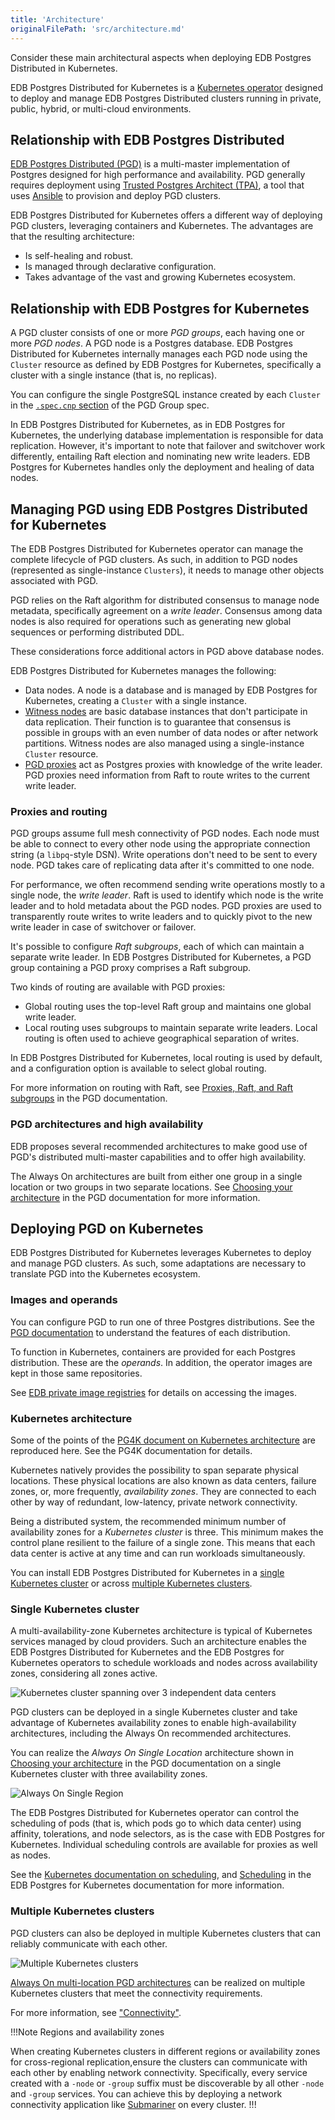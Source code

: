 ```yaml
---
title: 'Architecture'
originalFilePath: 'src/architecture.md'
---
```


Consider these main architectural aspects
when deploying EDB Postgres Distributed in Kubernetes.

EDB Postgres Distributed for Kubernetes is a
[Kubernetes operator](https://kubernetes.io/docs/concepts/extend-kubernetes/operator/)
designed to deploy and manage EDB Postgres Distributed clusters
running in private, public, hybrid, or multi-cloud environments.

## Relationship with EDB Postgres Distributed

[EDB Postgres Distributed (PGD)](/pgd/latest/)
is a multi-master  implementation of Postgres designed
for high performance and availability.
PGD generally requires deployment using
[Trusted Postgres Architect (TPA)](/pgd/5.9/deploy-config/deploy-tpa/deploying/),
a tool that uses [Ansible](https://www.ansible.com) to provision and
deploy PGD clusters.

EDB Postgres Distributed for Kubernetes offers a different way of deploying PGD clusters,
leveraging containers and Kubernetes. The advantages are that the resulting architecture:

-   Is self-healing and robust.
-   Is managed through declarative configuration.
-   Takes advantage of the vast and growing Kubernetes ecosystem.

## Relationship with EDB Postgres for Kubernetes

A PGD cluster consists of one or more *PGD groups*, each having one or more *PGD
nodes*. A PGD node is a Postgres database.
EDB Postgres Distributed for Kubernetes internally
manages each PGD node using the `Cluster` resource as defined by EDB Postgres
for Kubernetes, specifically a cluster with a single instance (that is, no
replicas).

You can configure the single PostgreSQL instance created by each `Cluster` in the
[`.spec.cnp` section](pg4k-pgd.v1beta1.md#pgd-k8s-enterprisedb-io-v1beta1-CnpConfiguration)
of the PGD Group spec.

In EDB Postgres Distributed for Kubernetes, as in EDB Postgres for Kubernetes,
the underlying database implementation is responsible
for data replication. However, it's important to note that failover and
switchover work differently, entailing Raft election and nominating new
write leaders. EDB Postgres for Kubernetes handles only the deployment and
healing of data nodes.

## Managing PGD using EDB Postgres Distributed for Kubernetes

The EDB Postgres Distributed for Kubernetes operator can manage
the complete lifecycle of PGD clusters.
As such, in addition to PGD nodes (represented as single-instance `Clusters`), it
needs to manage other objects associated with PGD.

PGD relies on the Raft algorithm for distributed consensus to manage node
metadata, specifically agreement on a *write leader*. Consensus among data
nodes is also required for operations such as generating new global sequences
or performing distributed DDL.

These considerations force additional actors in PGD above database nodes.

EDB Postgres Distributed for Kubernetes manages the following:

-   Data nodes. A node is a database and is managed
    by EDB Postgres for Kubernetes, creating a `Cluster` with a single instance.
-   [Witness nodes](/pgd/latest/reference/nodes/witness_nodes/)
    are basic database instances that don't participate in data
    replication. Their function is to guarantee that consensus is possible in
    groups with an even number of data nodes or after network partitions. Witness
    nodes are also managed using a single-instance `Cluster` resource.
-   [PGD proxies](/pgd/5.9/routing/proxy/)
    act as Postgres proxies with knowledge of the write leader. PGD proxies need
    information from Raft to route writes to the current write leader.

### Proxies and routing

PGD groups assume full mesh connectivity of PGD nodes. Each node must be able to
connect to every other node using the appropriate connection string (a
`libpq`-style DSN). Write operations don't need to be sent to every node. PGD
takes care of replicating data after it's committed to one node.

For performance, we often recommend sending write operations mostly to a
single node, the  *write leader*. Raft is used to identify which node is the
write leader and to hold metadata about the PGD nodes. PGD proxies are used to
transparently route writes to write leaders and to quickly pivot to the new
write leader in case of switchover or failover.

It's possible to configure *Raft subgroups*, each of which can maintain a
separate write leader. In EDB Postgres Distributed for Kubernetes,
a PGD group containing a PGD proxy comprises a Raft subgroup.

Two kinds of routing are available with PGD proxies:

-   Global routing uses the top-level Raft group and maintains one global write
    leader.
-   Local routing uses subgroups to maintain separate write leaders. Local
    routing is often used to achieve geographical separation of writes.

In EDB Postgres Distributed for Kubernetes, local routing is used by default,
and a configuration option is available to select global routing.

For more information on routing with Raft, see
[Proxies, Raft, and Raft subgroups](/pgd/5.9/routing/raft/) in the PGD documentation.

### PGD architectures and high availability

EDB proposes several recommended architectures to make good use of PGD's
distributed multi-master 
capabilities and to offer high availability.

The Always On architectures are built from either one group in a single location
or two groups in two separate locations.
See [Choosing your architecture](/pgd/latest/expanded-how-to/architectures/always-on/) in the PGD documentation
for more information.

## Deploying PGD on Kubernetes

EDB Postgres Distributed for Kubernetes leverages Kubernetes to deploy
and manage PGD clusters. As such, some adaptations are necessary
to translate PGD into the Kubernetes ecosystem.

### Images and operands

You can configure PGD to run one of three Postgres distributions. See the
[PGD documentation](/pgd/5.8/planning/choosing_server/)
to understand the features of each distribution.

To function in Kubernetes, containers are provided for each Postgres
distribution. These are the *operands*.
In addition, the operator images are kept in those same repositories.

See [EDB private image registries](private_edb_registries.md)
for details on accessing the images.

### Kubernetes architecture

Some of the points of the
[PG4K document on Kubernetes architecture](/postgres_for_kubernetes/latest/architecture/)
are reproduced here. See the PG4K documentation for details.

Kubernetes natively provides the possibility to span separate physical locations.
These physical locations are also known as data centers, failure zones,
or, more frequently, *availability zones*.
They are connected to each other by way of redundant,
low-latency, private network connectivity.

Being a distributed system, the recommended minimum number of availability zones
for a *Kubernetes cluster* is three. This minimum makes the control plane
resilient to the failure of a single zone. This means that each data center is
active at any time and can run workloads simultaneously.

You can install EDB Postgres Distributed for Kubernetes in a
[single Kubernetes cluster](#single-kubernetes-cluster)
or across
[multiple Kubernetes clusters](#multiple-kubernetes-clusters).

### Single Kubernetes cluster

A multi-availability-zone Kubernetes architecture is typical of Kubernetes
services managed by cloud providers.
Such an architecture enables the EDB Postgres Distributed for Kubernetes
and the EDB Postgres for Kubernetes operators to schedule workloads
and nodes across availability zones, considering all zones active.

![Kubernetes cluster spanning over 3 independent data centers](./images/k8s-architecture-3-az.png)

PGD clusters can be deployed in a single Kubernetes cluster and take advantage
of Kubernetes availability zones to enable high-availability architectures,
including the Always On recommended architectures.

You can realize the *Always On Single Location* architecture shown in
[Choosing your architecture](/pgd/latest/expanded-how-to/architectures/always-on/) in the PGD documentation on
a single Kubernetes cluster with three availability zones.

![Always On Single Region](./images/always_on_1x3_updated.png)

The EDB Postgres Distributed for Kubernetes operator can control the scheduling
of pods (that is, which pods go to which data center) using affinity,
tolerations, and node selectors, as is the case with EDB Postgres for Kubernetes.
Individual scheduling controls are available for proxies as well as nodes.

See the
[Kubernetes documentation on scheduling](https://kubernetes.io/docs/concepts/scheduling-eviction/),
and [Scheduling](/postgres_for_kubernetes/latest/scheduling/)
in the EDB Postgres for Kubernetes documentation for more information.

### Multiple Kubernetes clusters

PGD clusters can also be deployed in multiple Kubernetes clusters that can
reliably communicate with each other.

![Multiple Kubernetes clusters](./images/k8s-architecture-multi.png)

[Always On multi-location PGD architectures](/pgd/latest/expanded-how-to/architectures/always-on/)
can be realized on multiple Kubernetes clusters that meet the connectivity
requirements.

For more information, see ["Connectivity"](connectivity.md).

!!!Note Regions and availability zones

When creating Kubernetes clusters in different regions or availability zones
for cross-regional replication,ensure the clusters can communicate with each other
by enabling network connectivity. Specifically, every service created with
a `-node` or `-group` suffix must be discoverable by all other `-node` and `-group`
services. You can achieve this by deploying a network connectivity application
like [Submariner](https://submariner.io/) on every cluster.
!!!
